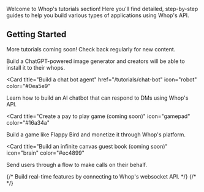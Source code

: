 Welcome to Whop's tutorials section! Here you'll find detailed, step-by-step guides to help you build various types of applications using Whop's API.

## Getting Started

More tutorials coming soon! Check back regularly for new content.

<CardGroup cols={2}>
<Card
  title="Sell an AI image generator to creators"
  href="/tutorials/ai-image-generator"
  icon="webhook"
  color="#8b5cf6"
>
  Build a ChatGPT-powered image generator and creators will be able to install it to their whops.
</Card>

<Card
  title="Build a chat bot agent"
  href="/tutorials/chat-bot"
  icon="robot"
  color="#0ea5e9"
>
  Learn how to build an AI chatbot that can respond to DMs using Whop's API.
</Card>

<Card
  title="Create a pay to play game (coming soon)"
  icon="gamepad"
  color="#16a34a"
>
  Build a game like Flappy Bird and monetize it through Whop's platform.
</Card>

<Card
  title="Build an infinite canvas guest book (coming soon)"
  icon="brain"
  color="#ec4899"
>
  Send users through a flow to make calls on their behalf.
</Card>
</CardGroup>

<CardGroup cols={1}>
{/*
  <Card
    title="Make a community accountability tool"
    href="#"
    icon="plug"
    color="#10b981"
  >
    Build real-time features by connecting to Whop's websocket API. */}
  {/* </Card> */}
</CardGroup>

